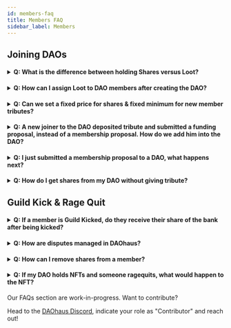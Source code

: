 ```yaml
---
id: members-faq
title: Members FAQ
sidebar_label: Members
---
```


## Joining DAOs

<h4><details>
  <summary>Q: What is the difference between holding Shares versus Loot?</summary>
  
<p>&nbsp;</p>
  
A: Shares represent voting rights, and loot just economic rights. Shares and loot are non-transferable.
  
  </details></h4>
  
  <h4><details>
  
  <summary>Q: How can I assign Loot to DAO members after creating the DAO?</summary>
  
<p>&nbsp;</p>
  
A: Make a funding proposal requesting loot, and specify in the `Applicant` field the Ethereum address of the member you want to receive the Loot.
  
  </details></h4>

<h4><details>
  
  <summary>Q: Can we set a fixed price for shares & fixed minimum for new member tributes? </summary>
  
<p>&nbsp;</p>
  
A: Currently, this feature is not available. Instead, you can add instructions on the member proposal form for new members. To ensure new members adhere to these instructions, you can pass or fail the voting for these proposals 
  
  </details></h4>

<h4>
  <details>
    <summary>Q: A new joiner to the DAO deposited tribute and submitted a funding proposal, instead of a membership proposal. How do we add him into the DAO? </summary>
  
    <p>&nbsp;</p>
  
    A: Since the new joiner has submitted his tribute, you can now ask him/her to create a membership proposal, requesting for shares without putting up any tribute
  
  </details>
</h4>


<h4>
  <details>
    <summary>Q: I just submitted a membership proposal to a DAO, what happens next? </summary>
  
    <p>&nbsp;</p>
  
    A: After you submit the proposal, an existing member will need to sponsor a proposal before it goes for voting. 
  
  </details>
</h4>


<h4>
  <details>
    <summary>Q: How do I get shares from my DAO without giving tribute?</summary>
  
    <p>&nbsp;</p>
  
    A:Submit a membership proposal and enter '0' in the Tribute field. Next, click 'Additional Options' then 'Applicant' to add the receiving member's address. 
  
  </details>
</h4>


## Guild Kick & Rage Quit
<h4>
  <details>
    <summary>Q: If a member is Guild Kicked, do they receive their share of the bank after being kicked? </summary>
  
    <p>&nbsp;</p>
  
    A: Yes, they receive a pro-rated amount of the bank, based on their share & loot ownership.
  
  </details>
</h4>

<h4>
  <details>
    <summary>Q: How are disputes managed in DAOhaus? </summary>
  
    <p>&nbsp;</p>
  
    A: When there are disputes, DAOs should resolve disputes on their own, thereafter using Guild Kick to kick members or Rage Quit to leave the DAO.
  
  </details>
</h4>

<h4>
  <details>
    <summary>Q: How can I remove shares from a member? </summary>
  
    <p>&nbsp;</p>
  
    A: There are 2 ways you can do this. You can either get the member to ragequit the desired amount of shares OR the DAO can submit and pass a Guild Kick proposal (acting as a forced Rage Quit) 
  
  </details>
</h4>

<h4>
  <details>
    <summary>Q: If my DAO holds NFTs and someone ragequits, what would happen to the NFT?</summary>
  
    <p>&nbsp;</p>
  
    A: Only the main treasury amount (i.e. ERC20s) would be applicable for ragequit. The NFTs are stored in a side vault, and won't be applicable here. 

    We are working on a new proposal type for buyout, so the ragequit member can ask for more funds to cover the appropriate ownership of the NFT. 
  
  </details>
</h4>

Our FAQs section are work-in-progress. Want to contribute? 

Head to the [DAOhaus Discord](https://discord.gg/bUd7HqMx), indicate your role as "Contributor" and reach out! 
